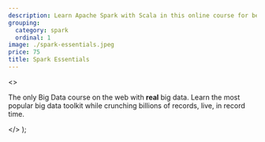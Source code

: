 ```yaml
---
description: Learn Apache Spark with Scala in this online course for beginners. This is the only Big Data online course on the web with ACTUAL big data.
grouping:
  category: spark
  ordinal: 1
image: ./spark-essentials.jpeg
price: 75
title: Spark Essentials
---
```


  <>
    <p>
      The only Big Data course on the web with <strong>real</strong> big data.
      Learn the most popular big data toolkit while crunching billions of
      records, live, in record time.
    </p>
  </>
);
